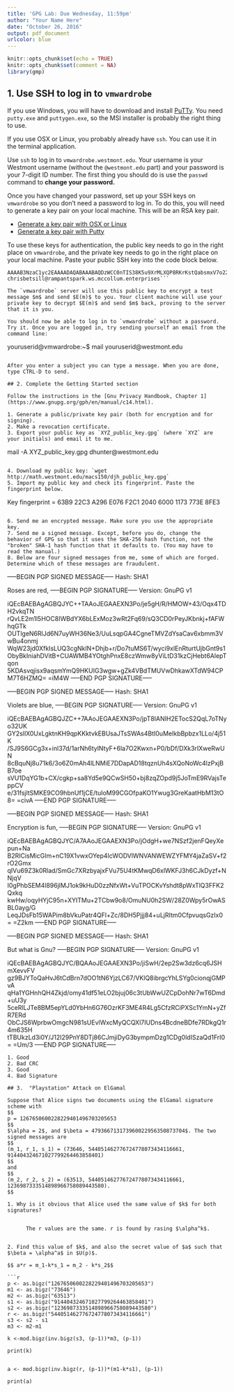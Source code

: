 ```yaml
---
title: 'GPG Lab: Due Wednesday, 11:59pm'
author: "Your Name Here"
date: "October 26, 2016"
output: pdf_document
urlcolor: blue
---
```


```r
knitr::opts_chunk$set(echo = TRUE)
knitr::opts_chunk$set(comment = NA)
library(gmp)
```

## 1. Use SSH to log in to `vmwardrobe`

If you use Windows, you will have to download and install [PuTTy](http://www.chiark.greenend.org.uk/~sgtatham/putty/download.html). You need `putty.exe` and `puttygen.exe`, so the MSI installer is probably the right thing to use.

If you use OSX or Linux, you probably already have `ssh`. You can use it in the terminal application.

Use `ssh` to log in to `vmwardrobe.westmont.edu`. Your username is your Westmont username (without the `@westmont.edu` part) and your password is your 7-digit ID number. The first thing you should do is use the `passwd` command to **change your password.**

Once you have changed your password, set up your SSH keys on `vmwardrobe` so you don't need a password to log in. To do this, you will need to generate a key pair on your local machine. This will be an RSA key pair.

- [Generate a key pair with OSX or Linux](https://www.digitalocean.com/community/tutorials/how-to-set-up-ssh-keys--2)
- [Generate a key pair with Putty](https://the.earth.li/~sgtatham/putty/0.67/htmldoc/Chapter8.html#pubkey)

To use these keys for authentication, the public key needs to go in the right place on `vmwardrobe`, and the private key needs to go in the right place on your local machine. Paste your public SSH key into the code block below.

```
AAAAB3NzaC1yc2EAAAADAQABAAABAQDzWCC0nTIS38K5u9XrMLXQP8RKrKstQabsmxV7o22gNzvR/kOtYYhpgEhDsQVGaQ5FKiZwG2paYRR6RyLsNPZ1stS12D0S9CQM/mP4ByV9PXkotthWmJ2RmG7mJ74HcPgFOAsp3x2JqERgbQ7SdKZdaI4hKC8AeXT+fh6mX7zImQP9ekNww9wm/xvmlMf6ouFa9T9qpfhYwtaAkJbOAYwnDlqvXqesK/nHVgoZuit0SfAT+uWyhOK3QqRgvB/GMTmrgIrJpP+gv/HRvusKkR+dKooMUljUt0oJOTIir3By57+aKE3PWvAeBdGEOYZVmZBoB3Xf04eE+51NwDkNQ1UZ chrisbetsill@rampantspark.ws.mccollum.enterprises```

The `vmwardrobe` server will use this public key to encrypt a test message $m$ and send $E(m)$ to you. Your client machine will use your private key to decrypt $E(m)$ and send $m$ back, proving to the server that it is you.

You should now be able to log in to `vmwardrobe` without a password. Try it. Once you are logged in, try sending yourself an email from the command line:

```
youruserid@vmwardrobe:~$ mail youruserid@westmont.edu
```

After you enter a subject you can type a message. When you are done, type CTRL-D to send.

## 2. Complete the Getting Started section

Follow the instructions in the [Gnu Privacy Handbook, Chapter 1](https://www.gnupg.org/gph/en/manual/c14.html).

1. Generate a public/private key pair (both for encryption and for signing).
2. Make a revocation certificate.
3. Export your public key as `XYZ_public_key.gpg` (where `XYZ` are your initials) and email it to me.

```
mail -A XYZ_public_key.gpg dhunter@westmont.edu
```

4. Download my public key: `wget http://math.westmont.edu/macs150/djh_public_key.gpg` 
5. Import my public key and check its fingerprint. Paste the fingerprint below.

```
Key fingerprint = 63B9 22C3 A296 E076 F2C1  2040 6000 1173 773E 8FE3
```

6. Send me an encrypted message. Make sure you use the appropriate key.
7. Send me a signed message. Except, before you do, change the behavior of GPG so that it uses the SHA-256 hash function, not the "broken" SHA-1 hash function that it defaults to. (You may have to read the manual.)
8. Below are four signed messages from me, some of which are forged. Determine which of these messages are fraudulent.

```
-----BEGIN PGP SIGNED MESSAGE-----
Hash: SHA1

Roses are red,
-----BEGIN PGP SIGNATURE-----
Version: GnuPG v1

iQEcBAEBAgAGBQJYC++TAAoJEGAAEXN3Po/je5gH/R/HMOW+43/Oqx4TDH2vkqTN
rQvLE2m1l5HOC8IWBdYX6bLExMoz3wRt2Fq69/sQ3CD0rPeyJKbnkj+fAFWhqGTk
OUTlgeN6RlJd6N7uyWH36Ne3/UuLsqpGA4CgneTMVZdYsaCav6xbmm3VwBu4onmj
WqW23jd0XfkIsLUQ3cgNklN+Dhjb+r/Do7tuMS6T/wyci9xlEnRturtUjbGnt9s1
ObyBkIniahDVitB+CUAWMB4YOtghPnxE8czWmw8yViLtD31kzCjHebt6AlepTqon
5KDAsvqjisx9aqsmYmQ9HKUIG3wgw+gZk4VBdTMUVwDhkawXTdW94CPM7T6HZMQ=
=iM4W
-----END PGP SIGNATURE-----

-----BEGIN PGP SIGNED MESSAGE-----
Hash: SHA1

Violets are blue,
-----BEGIN PGP SIGNATURE-----
Version: GnuPG v1

iQEcBAEBAgAGBQJZC++7AAoJEGAAEXN3Po/jpT8IANIH2ETocS2QqL7oTNyo32UK
GY2slIX0UxLgktnKH9qpKKktvkEBUsaJTsSWAs4BtI0uMeIkbBpbzx1LLo/4j51K
/SJ9S6GCg3x+inl37d/1arNh6tylNtyF+6la7O2Kwxn+P0/bDf/DXk3rIXweRwUN
8cBquNj8u71k6/3o6Z0mAh4lLNMiE7DDapAD18tqznUh4sXQoNoWc4lzPxjBB7oe
sVU1DqYG1b+CX/cgkp+sa8Yd5e9QCwSH50+bj8zqZOpd9j5JoTmE9RVajsTeppCV
e/31fsjltSMKE9CO9hbnUf1jCE/tuIoM99CGOfpaKO1Ywug3GreKaatHbM13tO8=
=civA
-----END PGP SIGNATURE-----

-----BEGIN PGP SIGNED MESSAGE-----
Hash: SHA1

Encryption is fun,
-----BEGIN PGP SIGNATURE-----
Version: GnuPG v1

iQEcBAEBAgAGBQJYC/A7AAoJEGAAEXN3Po/jOdgH+we7NSzf2jenFQeyXepun+Na
B2RICisMicGIm+nC19X1vwxOYep4IcWODVlWNVANWEWZYFMY4jaZaSV+f2rO2Gmx
qIVu69Z3k0Rlad/SmGc7XRzbyajxFVu75U4tKMwqD6xlWKFJ3h6CJkDyzf+NNjqV
I0gPhbSEM4l896jlMJ1ok9kHuD0zzNfxWt+VuTPOCKvYshdt8pWxTlQ3FFK2Qxkq
kwHw/oqyHYjC95n+XYITMu+2TCbw9o8/OmuNU0h2SW/28Z0Wpy5rOwASBL0ayg/G
LeqJDsFb15WAPim8bVkuPatr4QFl+Zc/8DH5Pjjj84+uLjRItm0CfpvuqsGzIx0=
=Z2km
-----END PGP SIGNATURE-----

-----BEGIN PGP SIGNED MESSAGE-----
Hash: SHA1

But what is Gnu?
-----BEGIN PGP SIGNATURE-----
Version: GnuPG v1

iQEcBAEBAgAGBQJYC/BQAAoJEGAAEXN3Po/jiSwH/2ep2Sw3dz6cq6JSHmXevvFV
gz9BJYToQaHvJ6tCdBrn7dOO1tN6YjzLC67/VKlQ8ibrgcYhLSYg0cionqjGMPvA
qHa1YGHnhQH4Zkjd/omy41df51eLO2bjuj06c3tUbWwUZCpDohNr7wT6Dmd+uU3y
5ceRlLJTe8BM5epYLd0YbHn6G76OzrKF3ME4R4Lg5CfzRCiPXSc1YmN+yZfR7ERd
ObCJS6WprbwOmgcN981sUEvlWxcMyQCQXl7IUDns4BcdneBDfe7RDkgQ1r4m635H
tTBUkzLd3i0Y/J12I29PnY8DTj86CJmjiDyG3bympmDzg1CDg0ldISzaQd1FrI0=
=Um/3
-----END PGP SIGNATURE-----
```
1. Good
2. Bad CRC
3. Good
4. Bad Signature

## 3.  "Playstation" Attack on ElGamal

Suppose that Alice signs two documents using the ElGamal signature scheme with 
$$
p = 1267650600228229401496703205653
$$ 
$\alpha = 2$, and $\beta = 479366713173960022956350873704$. The two signed messages are 
$$
(m_1, r_1, s_1) = (73646, 544051462776724778073434116661, 914404324671027799264463858401)
$$ 
and 
$$
(m_2, r_2, s_2) = (63513, 544051462776724778073434116661, 1236987333514898966758089443580).
$$

1. Why is it obvious that Alice used the same value of $k$ for both signatures?


      The r values are the same. r is found by rasing $\alpha^k$.


2. Find this value of $k$, and also the secret value of $a$ such that $\beta = \alpha^a$ in $U(p)$.

$$ a*r = m_1-k*s_1 = m_2 - k*s_2$$

```r
p <- as.bigz("1267650600228229401496703205653")
m1 <- as.bigz("73646")
m2 <- as.bigz("63513")
s1 <- as.bigz("914404324671027799264463858401")
s2 <- as.bigz("1236987333514898966758089443580")
r <- as.bigz("544051462776724778073434116661")
s3 <- s2 - s1
m3 <- m2-m1

k <-mod.bigz(inv.bigz(s3, (p-1))*m3, (p-1))

print(k)


a <- mod.bigz(inv.bigz(r, (p-1))*(m1-k*s1), (p-1))

print(a)
```